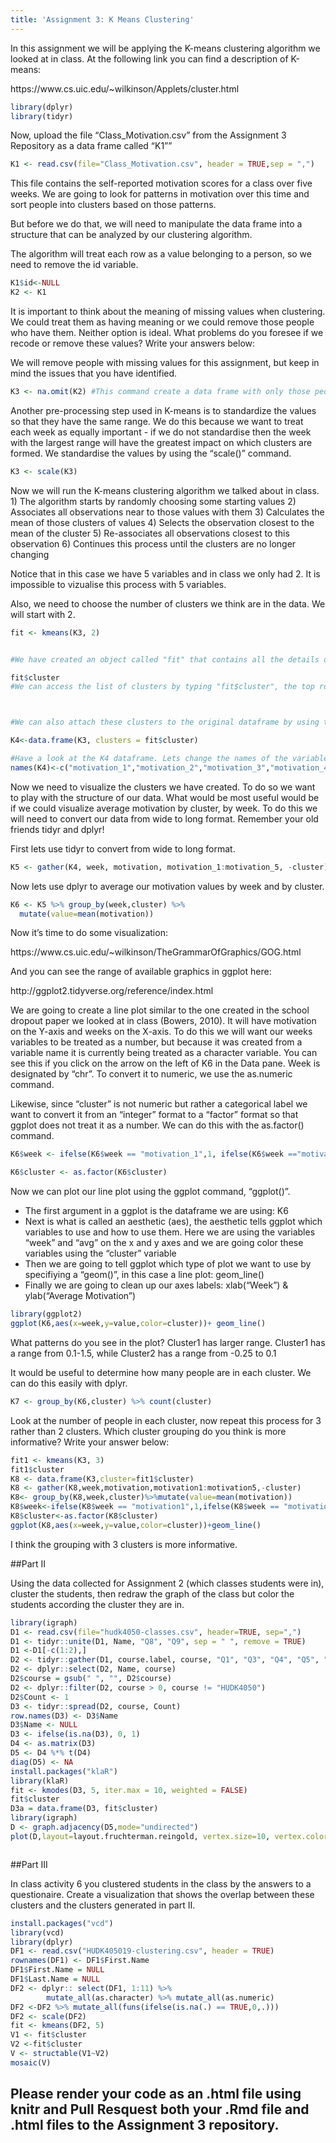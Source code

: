 ```yaml
---
title: 'Assignment 3: K Means Clustering'
---
```


In this assignment we will be applying the K-means clustering algorithm we looked at in class. At the following link you can find a description of K-means:

https://www.cs.uic.edu/~wilkinson/Applets/cluster.html


```r
library(dplyr)
library(tidyr)
```

Now, upload the file "Class_Motivation.csv" from the Assignment 3 Repository as a data frame called "K1""
```r

K1 <- read.csv(file="Class_Motivation.csv", header = TRUE,sep = ",")

```

This file contains the self-reported motivation scores for a class over five weeks. We are going to look for patterns in motivation over this time and sort people into clusters based on those patterns.

But before we do that, we will need to manipulate the data frame into a structure that can be analyzed by our clustering algorithm.

The algorithm will treat each row as a value belonging to a person, so we need to remove the id variable.

```r

K1$id<-NULL
K2 <- K1
```

It is important to think about the meaning of missing values when clustering. We could treat them as having meaning or we could remove those people who have them. Neither option is ideal. What problems do you foresee if we recode or remove these values? Write your answers below:



We will remove people with missing values for this assignment, but keep in mind the issues that you have identified.


```r

K3 <- na.omit(K2) #This command create a data frame with only those people with no missing values. It "omits" all rows with missing values, also known as a "listwise deletion". EG - It runs down the list deleting rows as it goes.

```

Another pre-processing step used in K-means is to standardize the values so that they have the same range. We do this because we want to treat each week as equally important - if we do not standardise then the week with the largest range will have the greatest impact on which clusters are formed. We standardise the values by using the "scale()" command.

```r

K3 <- scale(K3)

```


Now we will run the K-means clustering algorithm we talked about in class. 
1) The algorithm starts by randomly choosing some starting values 
2) Associates all observations near to those values with them
3) Calculates the mean of those clusters of values
4) Selects the observation closest to the mean of the cluster
5) Re-associates all observations closest to this observation
6) Continues this process until the clusters are no longer changing

Notice that in this case we have 5 variables and in class we only had 2. It is impossible to vizualise this process with 5 variables.

Also, we need to choose the number of clusters we think are in the data. We will start with 2.

```r

fit <- kmeans(K3, 2)


#We have created an object called "fit" that contains all the details of our clustering including which observations belong to each cluster.

fit$cluster
#We can access the list of clusters by typing "fit$cluster", the top row corresponds to the original order the rows were in. Notice we have deleted some rows.



#We can also attach these clusters to the original dataframe by using the "data.frame" command to create a new data frame called K4.

K4<-data.frame(K3, clusters = fit$cluster)

#Have a look at the K4 dataframe. Lets change the names of the variables to make it more convenient with the names() command.
names(K4)<-c("motivation_1","motivation_2","motivation_3","motivation_4","motivation_5","cluster")

```

Now we need to visualize the clusters we have created. To do so we want to play with the structure of our data. What would be most useful would be if we could visualize average motivation by cluster, by week. To do this we will need to convert our data from wide to long format. Remember your old friends tidyr and dplyr!

First lets use tidyr to convert from wide to long format.
```r

K5 <- gather(K4, week, motivation, motivation_1:motivation_5, -cluster)
```

Now lets use dplyr to average our motivation values by week and by cluster.

```r

K6 <- K5 %>% group_by(week,cluster) %>%
  mutate(value=mean(motivation))

```

Now it's time to do some visualization: 

https://www.cs.uic.edu/~wilkinson/TheGrammarOfGraphics/GOG.html

And you can see the range of available graphics in ggplot here:

http://ggplot2.tidyverse.org/reference/index.html

We are going to create a line plot similar to the one created in the school dropout paper we looked at in class (Bowers, 2010). It will have motivation on the Y-axis and weeks on the X-axis. To do this we will want our weeks variables to be treated as a number, but because it was created from a variable name it is currently being treated as a character variable. You can see this if you click on the arrow on the left of K6 in the Data pane. Week is designated by "chr". To convert it to numeric, we use the as.numeric command. 

Likewise, since "cluster" is not numeric but rather a categorical label we want to convert it from an "integer" format to a "factor" format so that ggplot does not treat it as a number. We can do this with the as.factor() command.

```r

K6$week <- ifelse(K6$week == "motivation_1",1, ifelse(K6$week =="motivation_2",2,ifelse(K6$week == "motivation_3",3, ifelse(K6$week == "motivaton_4",4,5))))

K6$cluster <- as.factor(K6$cluster)

```

Now we can plot our line plot using the ggplot command, "ggplot()".

- The first argument in a ggplot is the dataframe we are using: K6
- Next is what is called an aesthetic (aes), the aesthetic tells ggplot which variables to use and how to use them. Here we are using the variables "week" and "avg" on the x and y axes and we are going color these variables using the "cluster" variable
- Then we are going to tell ggplot which type of plot we want to use by specifiying a "geom()", in this case a line plot: geom_line()
- Finally we are going to clean up our axes labels: xlab("Week") & ylab("Average Motivation")

```r

library(ggplot2)
ggplot(K6,aes(x=week,y=value,color=cluster))+ geom_line()

```

What patterns do you see in the plot?
Cluster1 has larger range. Cluster1 has a range from 0.1-1.5, while Cluster2 has a range from -0.25 to 0.1


It would be useful to determine how many people are in each cluster. We can do this easily with dplyr.

```r
K7 <- group_by(K6,cluster) %>% count(cluster)
```

Look at the number of people in each cluster, now repeat this process for 3 rather than 2 clusters. Which cluster grouping do you think is more informative? Write your answer below:
```r
fit1 <- kmeans(K3, 3)
fit1$cluster
K8 <- data.frame(K3,cluster=fit1$cluster)
K8 <- gather(K8,week,motivation,motivation1:motivation5,-cluster)
K8<- group_by(K8,week,cluster)%>%mutate(value=mean(motivation))
K8$week<-ifelse(K8$week == "motivation1",1,ifelse(K8$week == "motivation2",2,ifelse(K8$week == "motivation3",3, ifelse(K8$week == "motivation4",4,5))))
K8$cluster<-as.factor(K8$cluster)
ggplot(K8,aes(x=week,y=value,color=cluster))+geom_line()
```
I think the grouping with 3 clusters is more informative.



##Part II

Using the data collected for Assignment 2 (which classes students were in), cluster the students, then redraw the graph of the class but color the students according the cluster they are in.
```r
library(igraph)
D1 <- read.csv(file="hudk4050-classes.csv", header=TRUE, sep=",")
D1 <- tidyr::unite(D1, Name, "Q8", "Q9", sep = " ", remove = TRUE)
D1 <-D1[-c(1:2),]
D2 <- tidyr::gather(D1, course.label, course, "Q1", "Q3", "Q4", "Q5", "Q6", "Q7", na.rm = TRUE, convert = FALSE)
D2 <- dplyr::select(D2, Name, course)
D2$course = gsub(" ", "", D2$course)
D2 <- dplyr::filter(D2, course > 0, course != "HUDK4050")
D2$Count <- 1
D3 <- tidyr::spread(D2, course, Count)
row.names(D3) <- D3$Name
D3$Name <- NULL
D3 <- ifelse(is.na(D3), 0, 1)
D4 <- as.matrix(D3)
D5 <- D4 %*% t(D4)
diag(D5) <- NA
install.packages("klaR")
library(klaR)
fit <- kmodes(D3, 5, iter.max = 10, weighted = FALSE)
fit$cluster
D3a = data.frame(D3, fit$cluster)
library(igraph)
D <- graph.adjacency(D5,mode="undirected")
plot(D,layout=layout.fruchterman.reingold, vertex.size=10, vertex.color=D3a$fit.cluster)



```

##Part III

In class activity 6 you clustered students in the class by the answers to a questionaire. Create a visualization that shows the overlap between these clusters and the clusters generated in part II.
```r
install.packages("vcd")
library(vcd)
library(dplyr)
DF1 <- read.csv("HUDK405019-clustering.csv", header = TRUE)
rownames(DF1) <- DF1$First.Name
DF1$First.Name = NULL
DF1$Last.Name = NULL
DF2 <- dplyr:: select(DF1, 1:11) %>%
        mutate_all(as.character) %>% mutate_all(as.numeric) 
DF2 <-DF2 %>% mutate_all(funs(ifelse(is.na(.) == TRUE,0,.)))
DF2 <- scale(DF2)
fit <- kmeans(DF2, 5) 
V1 <- fit$cluster
V2 <-fit$cluster
V <- structable(V1~V2)
mosaic(V)
```
## Please render your code as an .html file using knitr and Pull Resquest both your .Rmd file and .html files to the Assignment 3 repository.

